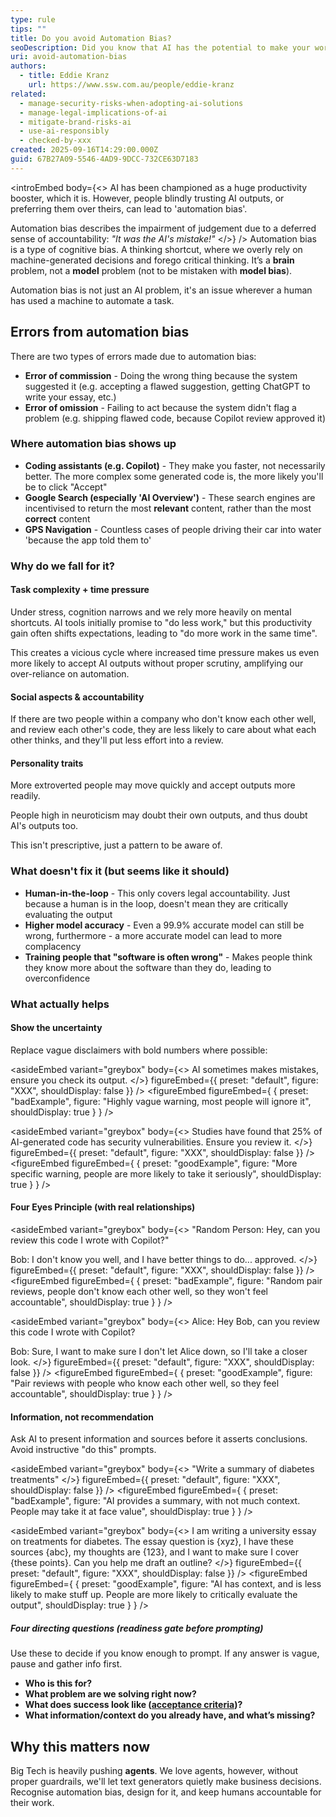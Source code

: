 ```yaml
---
type: rule
tips: ""
title: Do you avoid Automation Bias?
seoDescription: Did you know that AI has the potential to make your work worse? Learn the common pitfalls so that AI can help, not hinder.
uri: avoid-automation-bias
authors:
  - title: Eddie Kranz
    url: https://www.ssw.com.au/people/eddie-kranz
related:
  - manage-security-risks-when-adopting-ai-solutions
  - manage-legal-implications-of-ai
  - mitigate-brand-risks-ai
  - use-ai-responsibly
  - checked-by-xxx
created: 2025-09-16T14:29:00.000Z
guid: 67B27A09-5546-4AD9-9DCC-732CE63D7183
---
```


<introEmbed
  body={<>
AI has been championed as a huge productivity booster, which it is. However, people blindly trusting AI outputs, or preferring them over theirs, can lead to 'automation bias'.

Automation bias describes the impairment of judgement due to a deferred sense of accountability: _"It was the AI's mistake!"_
  </>}
/>
Automation bias is a type of cognitive bias. A thinking shortcut, where we overly rely on machine-generated decisions and forego critical thinking. It’s a **brain** problem, not a **model** problem (not to be mistaken with **model bias**).

Automation bias is not just an AI problem, it's an issue wherever a human has used a machine to automate a task.

## Errors from automation bias

There are two types of errors made due to automation bias:

* **Error of commission** - Doing the wrong thing because the system suggested it (e.g. accepting a flawed suggestion, getting ChatGPT to write your essay, etc.)
* **Error of omission** - Failing to act because the system didn't flag a problem (e.g. shipping flawed code, because Copilot review approved it)

### Where automation bias shows up

* **Coding assistants (e.g. Copilot)** - They make you faster, not necessarily better. The more complex some generated code is, the more likely you'll be to click "Accept"
* **Google Search (especially 'AI Overview')** - These search engines are incentivised to return the most **relevant** content, rather than the most **correct** content
* **GPS Navigation** - Countless cases of people driving their car into water 'because the app told them to'

### Why do we fall for it?

#### Task complexity + time pressure

Under stress, cognition narrows and we rely more heavily on mental shortcuts. AI tools initially promise to "do less work," but this productivity gain often shifts expectations, leading to "do more work in the same time".

This creates a vicious cycle where increased time pressure makes us even more likely to accept AI outputs without proper scrutiny, amplifying our over-reliance on automation.

#### Social aspects & accountability

If there are two people within a company who don't know each other well, and review each other's code, they are less likely to care about what each other thinks, and they'll put less effort into a review.

#### Personality traits

More extroverted people may move quickly and accept outputs more readily.

People high in neuroticism may doubt their own outputs, and thus doubt AI's outputs too.

This isn't prescriptive, just a pattern to be aware of.

### What doesn't fix it (but seems like it should)

* **Human-in-the-loop** - This only covers legal accountability. Just because a human is in the loop, doesn't mean they are critically evaluating the output
* **Higher model accuracy** - Even a 99.9% accurate model can still be wrong, furthermore - a more accurate model can lead to more complacency
* **Training people that "software is often wrong"** - Makes people think they know more about the software than they do, leading to overconfidence

### What actually helps

#### Show the uncertainty

Replace vague disclaimers with bold numbers where possible:


<asideEmbed
  variant="greybox"
  body={<>
    AI sometimes makes mistakes, ensure you check its output.
  </>}
  figureEmbed={{
    preset: "default",
    figure: "XXX",
    shouldDisplay: false
  }}
/>
<figureEmbed figureEmbed={ {
  preset: "badExample",
  figure: "Highly vague warning, most people will ignore it",
  shouldDisplay: true
} } />



<asideEmbed
  variant="greybox"
  body={<>
    Studies have found that 25% of AI-generated code has security vulnerabilities. Ensure you review it.
  </>}
  figureEmbed={{
    preset: "default",
    figure: "XXX",
    shouldDisplay: false
  }}
/>
<figureEmbed figureEmbed={ {
  preset: "goodExample",
  figure: "More specific warning, people are more likely to take it seriously",
  shouldDisplay: true
} } />


#### Four Eyes Principle (with real relationships)


<asideEmbed
  variant="greybox"
  body={<>
    "Random Person: Hey, can you review this code I wrote with Copilot?"

Bob: I don't know you well, and I have better things to do... approved.
  </>}
  figureEmbed={{
    preset: "default",
    figure: "XXX",
    shouldDisplay: false
  }}
/>
<figureEmbed figureEmbed={ {
  preset: "badExample",
  figure: "Random pair reviews, people don't know each other well, so they won't feel accountable",
  shouldDisplay: true
} } />



<asideEmbed
  variant="greybox"
  body={<>
    Alice: Hey Bob, can you review this code I wrote with Copilot?

Bob: Sure, I want to make sure I don't let Alice down, so I'll take a closer look.
  </>}
  figureEmbed={{
    preset: "default",
    figure: "XXX",
    shouldDisplay: false
  }}
/>
<figureEmbed figureEmbed={ {
  preset: "goodExample",
  figure: "Pair reviews with people who know each other well, so they feel accountable",
  shouldDisplay: true
} } />


#### Information, not recommendation

Ask AI to present information and sources before it asserts conclusions. Avoid instructive "do this" prompts.


<asideEmbed
  variant="greybox"
  body={<>
    "Write a summary of diabetes treatments"
  </>}
  figureEmbed={{
    preset: "default",
    figure: "XXX",
    shouldDisplay: false
  }}
/>
<figureEmbed figureEmbed={ {
  preset: "badExample",
  figure: "AI provides a summary, with not much context. People may take it at face value",
  shouldDisplay: true
} } />



<asideEmbed
  variant="greybox"
  body={<>
    I am writing a university essay on treatments for diabetes. The essay question is {xyz}, I have these sources {abc}, my thoughts are {123}, and I want to make sure I cover {these points}. Can you help me draft an outline?
  </>}
  figureEmbed={{
    preset: "default",
    figure: "XXX",
    shouldDisplay: false
  }}
/>
<figureEmbed figureEmbed={ {
  preset: "goodExample",
  figure: "AI has context, and is less likely to make stuff up. People are more likely to critically evaluate the output",
  shouldDisplay: true
} } />


##### Four directing questions (readiness gate before prompting)

Use these to decide if you know enough to prompt. If any answer is vague, pause and gather info first.

* **Who is this for?**
* **What problem are we solving right now?**
* **What does success look like ([acceptance criteria](/acceptance-criteria/))?**
* **What information/context do you already have, and what’s missing?**

## Why this matters now

Big Tech is heavily pushing **agents**. We love agents, however, without proper guardrails, we'll let text generators quietly make business decisions. Recognise automation bias, design for it, and keep humans accountable for their work.
